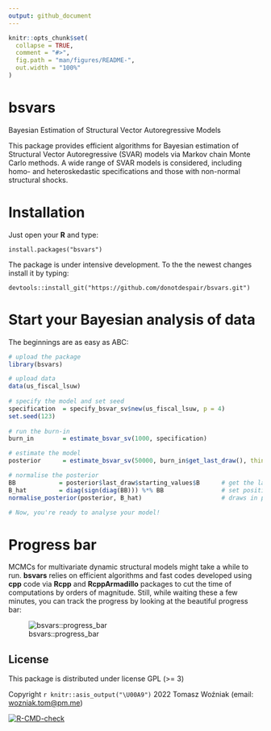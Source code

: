 ```yaml
---
output: github_document
---
```


<!-- README.md is generated from README.Rmd. Please edit that file -->

```r
knitr::opts_chunk$set(
  collapse = TRUE,
  comment = "#>",
  fig.path = "man/figures/README-",
  out.width = "100%"
)
```

# bsvars

Bayesian Estimation of Structural Vector Autoregressive Models

This package provides efficient algorithms for Bayesian estimation of Structural Vector Autoregressive (SVAR) models via Markov chain Monte Carlo methods. A wide range of SVAR models is considered, including homo- and heteroskedastic specifications and those with non-normal structural shocks.

# Installation

Just open your **R** and type:
```
install.packages("bsvars")
```

The package is under intensive development. To the the newest changes install it by typing:
```
devtools::install_git("https://github.com/donotdespair/bsvars.git")
```

# Start your Bayesian analysis of data

The beginnings are as easy as ABC:
```r
# upload the package
library(bsvars)

# upload data
data(us_fiscal_lsuw)
 
# specify the model and set seed
specification  = specify_bsvar_sv$new(us_fiscal_lsuw, p = 4)
set.seed(123)
 
# run the burn-in
burn_in        = estimate_bsvar_sv(1000, specification)

# estimate the model
posterior      = estimate_bsvar_sv(50000, burn_in$get_last_draw(), thin = 10)

# normalise the posterior
BB            = posterior$last_draw$starting_values$B      # get the last draw of B
B_hat         = diag(sign(diag(BB))) %*% BB                # set positive diagonal elements
normalise_posterior(posterior, B_hat)                      # draws in posterior are normalised

# Now, you're ready to analyse your model!
```

# Progress bar

MCMCs for multivariate dynamic structural models might take a while to run. **bsvars** relies on efficient algorithms and fast codes developed using **cpp** code via **Rcpp** and **RcppArmadillo** packages to cut the time of computations by orders of magnitude. Still, while waiting these a few minutes, you can track the progress by looking at the beautiful progress bar:

![bsvars::progress_bar](inst/varia/progress.png)

## License

This package is distributed under license GPL (>= 3)

Copyright `r knitr::asis_output("\U00A9")` 2022  Tomasz Woźniak (email: <wozniak.tom@pm.me>)

<!-- badges: start -->
[![R-CMD-check](https://github.com/donotdespair/bsvars/actions/workflows/R-CMD-check.yaml/badge.svg)](https://github.com/donotdespair/bsvars/actions/workflows/R-CMD-check.yaml)
  <!-- badges: end -->